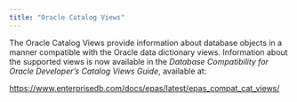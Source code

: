 ```yaml
---
title: "Oracle Catalog Views"
---
```


<div id="oracle_catalog_views" class="registered_link"></div>

The Oracle Catalog Views provide information about database objects in a manner compatible with the Oracle data dictionary views. Information about the supported views is now available in the *Database Compatibility for Oracle Developer’s Catalog Views Guide*, available at:

<https://www.enterprisedb.com/docs/epas/latest/epas_compat_cat_views/>